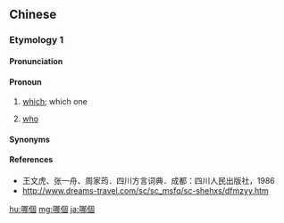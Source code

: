{{also|哪个}}
==Chinese==
{{zh-forms|s=哪个|alt=那個}}

===Etymology 1===

====Pronunciation====
{{zh-pron
|m=nǎge,něige
|m-s=na3go4/na3go2
|c=naa5 go3
|g=la3 'go4/la3 go
|h=pfs=nai-ke
|x=lai3 go4/la3 go4/lai3 go/la3 go
|cat=pron
}}

====Pronoun====
{{zh-pronoun}}

# [[which]]; which one
#: {{zh-x|哪個 國家 好 移民？|'''Which''' country is easy to immigrate to?}}
# {{lb|zh|dialectal|_|Mandarin|dialectal|_|Hakka|Gan|dialectal|_|Jin|Xiang}} [[who]]

====Synonyms====
{{zh-dial}}
{{zh-dial|誰}}

====References====
* 王文虎、张一舟、周家荺．四川方言词典．成都：四川人民出版社，1986
* http://www.dreams-travel.com/sc/sc_msfq/sc-shehxs/dfmzyy.htm

[[hu:哪個]]
[[mg:哪個]]
[[ja:哪個]]